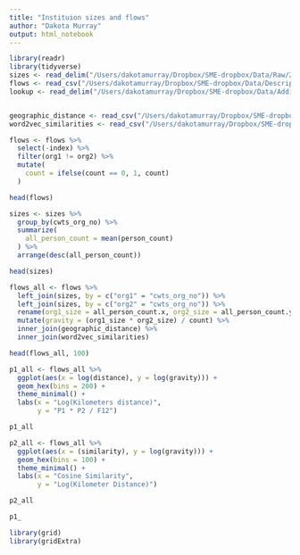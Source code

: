 ```yaml
---
title: "Instituion sizes and flows"
author: "Dakota Murray"
output: html_notebook
---
```


```r
library(readr)
library(tidyverse)
sizes <- read_delim("/Users/dakotamurray/Dropbox/SME-dropbox/Data/Raw/2008-2019_inst_sizes.txt", delim = "\t")
flows <- read_csv("/Users/dakotamurray/Dropbox/SME-dropbox/Data/Descriptive/org/organization_flows.csv")
lookup <- read_delim("/Users/dakotamurray/Dropbox/SME-dropbox/Data/Additional/20191024_institution_lookup.txt", delim = "\t")


geographic_distance <- read_csv("/Users/dakotamurray/Dropbox/SME-dropbox/Data/Descriptive/org/organization_geographic_distance.csv")
word2vec_similarities <- read_csv("/Users/dakotamurray/Dropbox/SME-dropbox/Data/Descriptive/org/2014-2019_word2vec_d200_sim.csv")
```

```r
flows <- flows %>%
  select(-index) %>%
  filter(org1 != org2) %>%
  mutate(
    count = ifelse(count == 0, 1, count)
  )

head(flows)
```

```r
sizes <- sizes %>%
  group_by(cwts_org_no) %>%
  summarize(
    all_person_count = mean(person_count)
  ) %>%
  arrange(desc(all_person_count))

head(sizes)
```


```r
flows_all <- flows %>%
  left_join(sizes, by = c("org1" = "cwts_org_no")) %>%
  left_join(sizes, by = c("org2" = "cwts_org_no")) %>%
  rename(org1_size = all_person_count.x, org2_size = all_person_count.y) %>%
  mutate(gravity = (org1_size * org2_size) / count) %>%
  inner_join(geographic_distance) %>%
  inner_join(word2vec_similarities) 

head(flows_all, 100)
```


```r
p1_all <- flows_all %>%
  ggplot(aes(x = log(distance), y = log(gravity))) +
  geom_hex(bins = 200) +
  theme_minimal() +
  labs(x = "Log(Kilometers distance)",
       y = "P1 * P2 / F12")

p1_all
```


```r
p2_all <- flows_all %>%
  ggplot(aes(x = (similarity), y = log(gravity))) +
  geom_hex(bins = 100) +
  theme_minimal() +
  labs(x = "Cosine Similarity",
       y = "Log(Kilometer Distance)")

p2_all
```


```r
p1_


```

```r
library(grid)
library(gridExtra)


```
